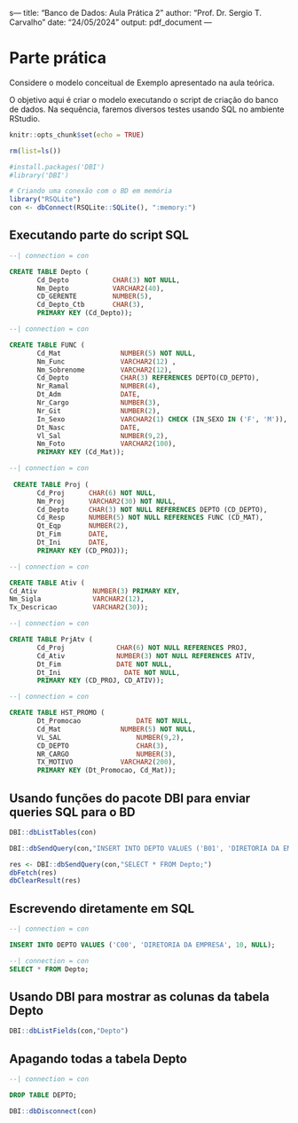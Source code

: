 s---
title: "Banco de Dados: Aula Prática 2"
author: "Prof. Dr. Sergio T. Carvalho"
date: "24/05/2024"
output: pdf_document
---

# Parte prática


Considere o modelo conceitual de Exemplo apresentado na aula teórica.

O objetivo aqui é criar o modelo executando o script de criação do banco de dados. Na sequência, faremos diversos testes usando SQL no ambiente RStudio.

```r
knitr::opts_chunk$set(echo = TRUE)
```

```r
rm(list=ls())
```

```r
#install.packages('DBI')
#library('DBI')
```

```r
# Criando uma conexão com o BD em memória
library("RSQLite")
con <- dbConnect(RSQLite::SQLite(), ":memory:") 
```

## Executando parte do script SQL

```sql
--| connection = con

CREATE TABLE Depto (
       Cd_Depto           CHAR(3) NOT NULL,
       Nm_Depto           VARCHAR2(40),
       CD_GERENTE         NUMBER(5),
       Cd_Depto_Ctb       CHAR(3),
       PRIMARY KEY (Cd_Depto));
````


```sql
--| connection = con

CREATE TABLE FUNC (
       Cd_Mat               NUMBER(5) NOT NULL,
       Nm_Func              VARCHAR2(12) ,
       Nm_Sobrenome         VARCHAR2(12),
       Cd_Depto             CHAR(3) REFERENCES DEPTO(CD_DEPTO),
       Nr_Ramal             NUMBER(4),
       Dt_Adm               DATE,
       Nr_Cargo             NUMBER(3),
       Nr_Git               NUMBER(2),
       In_Sexo              VARCHAR2(1) CHECK (IN_SEXO IN ('F', 'M')),
       Dt_Nasc              DATE,
       Vl_Sal               NUMBER(9,2),
       Nm_Foto              VARCHAR2(100),
       PRIMARY KEY (Cd_Mat));
````

```sql
--| connection = con
 
 CREATE TABLE Proj (
       Cd_Proj      CHAR(6) NOT NULL,
       Nm_Proj      VARCHAR2(30) NOT NULL,
       Cd_Depto     CHAR(3) NOT NULL REFERENCES DEPTO (CD_DEPTO),
       Cd_Resp      NUMBER(5) NOT NULL REFERENCES FUNC (CD_MAT),
       Qt_Eqp       NUMBER(2),
       Dt_Fim       DATE,
       Dt_Ini       DATE,
       PRIMARY KEY (CD_PROJ));
```

```sql
--| connection = con

CREATE TABLE Ativ (
Cd_Ativ              NUMBER(3) PRIMARY KEY,
Nm_Sigla             VARCHAR2(12),
Tx_Descricao         VARCHAR2(30));
````

```sql
--| connection = con

CREATE TABLE PrjAtv (
       Cd_Proj             CHAR(6) NOT NULL REFERENCES PROJ,
       Cd_Ativ             NUMBER(3) NOT NULL REFERENCES ATIV,
       Dt_Fim              DATE NOT NULL,
       Dt_Ini                DATE NOT NULL,
       PRIMARY KEY (CD_PROJ, CD_ATIV));
````

```sql
--| connection = con

CREATE TABLE HST_PROMO (
       Dt_Promocao              DATE NOT NULL,
       Cd_Mat		        NUMBER(5) NOT NULL,
       VL_SAL	                NUMBER(9,2),
       CD_DEPTO	                CHAR(3),
       NR_CARGO	                NUMBER(3),
       TX_MOTIVO	        VARCHAR2(200),
       PRIMARY KEY (Dt_Promocao, Cd_Mat));
```

## Usando funções do pacote DBI para enviar queries SQL para o BD

```r
DBI::dbListTables(con)
```

```r
DBI::dbSendQuery(con,"INSERT INTO DEPTO VALUES ('B01', 'DIRETORIA DA EMPRESA', 10, NULL)")
```

```r
res <- DBI::dbSendQuery(con,"SELECT * FROM Depto;")
dbFetch(res)
dbClearResult(res)
```

## Escrevendo diretamente em SQL

```sql
--| connection = con

INSERT INTO DEPTO VALUES ('C00', 'DIRETORIA DA EMPRESA', 10, NULL);

```

```sql
--| connection = con
SELECT * FROM Depto;
```


## Usando DBI para mostrar as colunas da tabela Depto

```r
DBI::dbListFields(con,"Depto")
```

## Apagando todas a tabela Depto

```sql
--| connection = con

DROP TABLE DEPTO;

```


```r
DBI::dbDisconnect(con)
```



